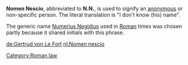 '''Nomen Nescio''', abbreviated to '''N.N.''', is used to signify an [[anonymous]] or non-specific person. The literal translation is "I don't know (his) name".

The generic name [[Numerius Negidius]] used in [[Ancient Rome|Roman]] times was chosen partly because it shared initials with this phrase.

[[Category:Roman law]]

[[de:Gertrud von Le Fort]]
[[nl:Nomen nescio]]